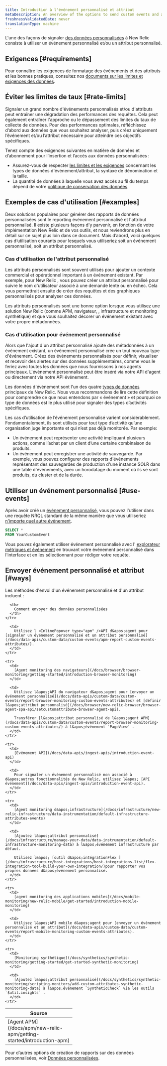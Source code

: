 ```yaml
---
title: Introduction à l'événement personnalisé et attribut
metaDescription: An overview of the options to send custom events and attributes to New Relic.
freshnessValidatedDate: never
translationType: machine
---
```


L&apos;une des façons de signaler [des données personnalisées](/docs/data-apis/custom-data/intro-custom-data) à New Relic consiste à utiliser un événement personnalisé et/ou un attribut personnalisé.

## Exigences [#requirements]

Pour connaître les exigences de formatage des événements et des attributs et les bonnes pratiques, consultez nos [documents sur les limites et exigences des données](/docs/data-apis/custom-data/custom-events/data-requirements-limits-custom-event-data).

## Éviter les limites de taux [#rate-limits]

Signaler un grand nombre d&apos;événements personnalisés et/ou d&apos;attributs peut entraîner une dégradation des performances des requêtes. Cela peut également entraîner l&apos;approche ou le dépassement des limites du taux de collecte de données. Pour des performances optimales, réfléchissez d’abord aux données que vous souhaitez analyser, puis créez uniquement l’événement et/ou l’attribut nécessaire pour atteindre ces objectifs spécifiques.

Tenez compte des exigences suivantes en matière de données et d’abonnement pour l’insertion et l’accès aux données personnalisées :

* Assurez-vous de respecter [les limites et les exigences](/docs/data-apis/custom-data/custom-events/data-requirements-limits-custom-event-data) concernant les types de données d&apos;événement/attribut, la syntaxe de dénomination et la taille.
* La quantité de données à laquelle vous avez accès au fil du temps dépend de votre [politique de conservation des données](/docs/accounts/original-accounts-billing/original-data-retention/event-data-retention-original-pricing-plan).

## Exemples de cas d&apos;utilisation [#examples]

Deux solutions populaires pour générer des rapports de données personnalisées sont le reporting événement personnalisé et l&apos;attribut personnalisé. Il existe plusieurs façons d&apos;y parvenir, en fonction de votre implémentation New Relic et de vos outils, et nous reviendrons plus en détail sur ce sujet plus loin dans ce document. Mais d’abord, voici quelques cas d’utilisation courants pour lesquels vous utiliseriez soit un événement personnalisé, soit un attribut personnalisé.

### Cas d&apos;utilisation de l&apos;attribut personnalisé

Les attributs personnalisés sont souvent utilisés pour ajouter un contexte commercial et opérationnel important à un événement existant. Par exemple, pour New Relic <InlinePopover type="browser" />, vous pouvez créer un attribut personnalisé pour suivre le nom d&apos;utilisateur associé à une demande lente ou en échec. Cela vous permettrait ensuite de créer des requêtes et des graphiques personnalisés pour analyser ces données.

Les attributs personnalisés sont une bonne option lorsque vous utilisez une solution New Relic (comme APM, navigateur, <InlinePopover type="mobile" />, infrastructure et monitoring synthétique) et que vous souhaitez décorer un événement existant avec votre propre métadonnées.

### Cas d&apos;utilisation pour événement personnalisé

Alors que l&apos;ajout d&apos;un attribut personnalisé ajoute des métadonnées à un événement existant, un événement personnalisé crée un tout nouveau type d&apos;événement. Créez des événements personnalisés pour définir, visualiser et recevoir des alertes sur des données supplémentaires, comme vous le feriez avec toutes les données que nous fournissons à nos agents principaux. L&apos;événement personnalisé peut être inséré via notre API d&apos;agent ou directement via notre API événement.

Les données d&apos;événement sont l&apos;un des quatre [types de données](/docs/data-apis/understand-data/new-relic-data-types/#event-data) principaux de New Relic. Nous vous recommandons de lire cette définition pour comprendre ce que nous entendons par « événement » et pourquoi ce type de données est le plus utilisé pour signaler des types d’activités spécifiques.

Les cas d’utilisation de l’événement personnalisé varient considérablement. Fondamentalement, ils sont utilisés pour tout type d’activité qu’une organisation juge importante et qui n’est pas déjà monitorée. Par exemple:

* Un événement peut représenter une activité impliquant plusieurs actions, comme l’achat par un client d’une certaine combinaison de produits.
* Un événement peut enregistrer une activité de sauvegarde. Par exemple, vous pouvez configurer des rapports d&apos;événements représentant des sauvegardes de production d&apos;une instance SOLR dans une table d&apos;événements, avec un horodatage du moment où ils se sont produits, du cluster et de la durée.

## Utiliser un événement personnalisé [#use-events]

Après avoir créé un [événement personnalisé](#ways), vous pouvez l&apos;utiliser dans une requête NRQL standard de la même manière que vous utiliseriez [n&apos;importe quel autre événement](/docs/query-your-data/nrql-new-relic-query-language/get-started/nrql-syntax-clauses-functions).

```sql
SELECT *
FROM YourCustomEvent
```

Vous pouvez également utiliser événement personnalisé avec l&apos; [explorateur métriques et événement](/docs/query-your-data/explore-query-data/browse-data/introduction-data-explorer/) en trouvant votre événement personnalisé dans l&apos;interface et en les sélectionnant pour rédiger votre requête.

## Envoyer événement personnalisé et attribut [#ways]

Les méthodes d&apos;envoi d&apos;un événement personnalisé et d&apos;un attribut incluent :

<table>
  <thead>
    <tr>
      <th width="200px">
        Source
      </th>

      <th>
        Comment envoyer des données personnalisées
      </th>
    </tr>
  </thead>

  <tbody>
    <tr>
      <td>
        [Agent APM](/docs/apm/new-relic-apm/getting-started/introduction-apm)
      </td>

      <td>
        Utilisez l <InlinePopover type="apm" />API d&apos;agent pour [signaler un événement personnalisé et un attribut personnalisé](/docs/data-apis/custom-data/custom-events/apm-report-custom-events-attributes/).
      </td>
    </tr>

    <tr>
      <td>
        [Agent monitoring des navigateurs](/docs/browser/browser-monitoring/getting-started/introduction-browser-monitoring)
      </td>

      <td>
        Utilisez l&apos;API du navigateur d&apos;agent pour [envoyer un événement personnalisé](/docs/data-apis/custom-data/custom-events/report-browser-monitoring-custom-events-attributes) et [définir l&apos;attribut personnalisé](/docs/browser/new-relic-browser/browser-agent-spa-api/setcustomattribute-browser-agent-api).

        Transférer [l&apos;attribut personnalisé de l&apos;agent APM](/docs/data-apis/custom-data/custom-events/report-browser-monitoring-custom-events-attributes/) à l&apos;événement `PageView` .
      </td>
    </tr>

    <tr>
      <td>
        [Evénement API](/docs/data-apis/ingest-apis/introduction-event-api)
      </td>

      <td>
        Pour signaler un événement personnalisé non associé à d&apos;autres fonctionnalités de New Relic, utilisez l&apos; [API événement](/docs/data-apis/ingest-apis/introduction-event-api).
      </td>
    </tr>

    <tr>
      <td>
        [Agent monitoring d&apos;infrastructure](/docs/infrastructure/new-relic-infrastructure/data-instrumentation/default-infrastructure-attributes-events)
      </td>

      <td>
        [Ajoutez l&apos;attribut personnalisé](/docs/infrastructure/manage-your-data/data-instrumentation/default-infrastructure-monitoring-data) à l&apos;événement infrastructure par défaut.

        Utilisez l&apos; [outil d&apos;intégrationFlex ](/docs/infrastructure/host-integrations/host-integrations-list/flex-integration-tool-build-your-own-integration/)pour rapporter vos propres données d&apos;événement personnalisé.
      </td>
    </tr>

    <tr>
      <td>
        [agent monitoring des applications mobiles](/docs/mobile-monitoring/new-relic-mobile/get-started/introduction-mobile-monitoring)
      </td>

      <td>
        Utilisez l&apos;API mobile d&apos;agent pour [envoyer un événement personnalisé et un attribut](/docs/data-apis/custom-data/custom-events/report-mobile-monitoring-custom-events-attributes).
      </td>
    </tr>

    <tr>
      <td>
        [Monitoring synthétique](/docs/synthetics/synthetic-monitoring/getting-started/get-started-synthetic-monitoring)
      </td>

      <td>
        [Ajoutez l&apos;attribut personnalisé](/docs/synthetics/synthetic-monitoring/scripting-monitors/add-custom-attributes-synthetic-monitoring-data) à l&apos;événement `SyntheticCheck` via les outils `$util.insights` .
      </td>
    </tr>
  </tbody>
</table>

Pour d’autres options de création de rapports sur des données personnalisées, voir [Données personnalisées](/docs/data-apis/custom-data/intro-custom-data).